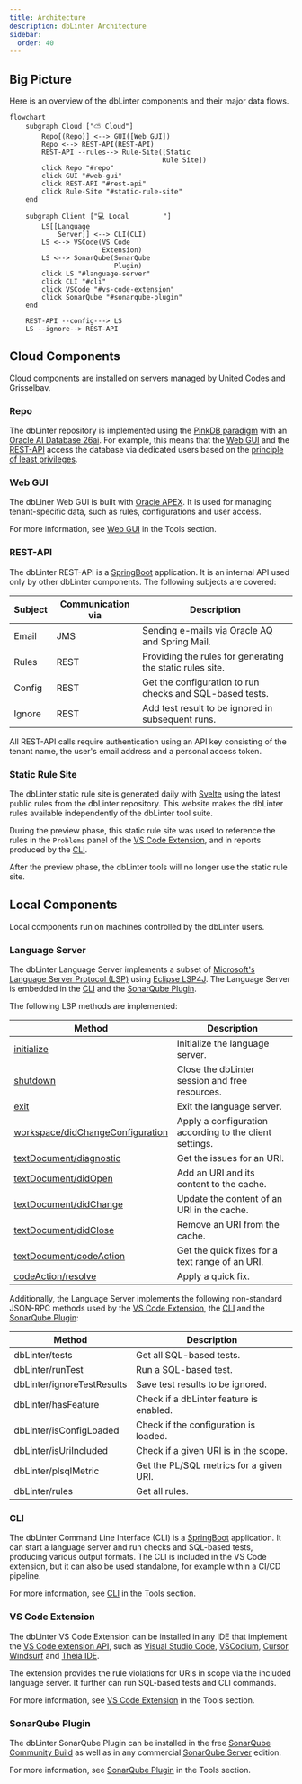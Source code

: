 ```yaml
---
title: Architecture
description: dbLinter Architecture
sidebar:
  order: 40
---
```


## Big Picture

Here is an overview of the dbLinter components and their major data flows.

```mermaid
flowchart
    subgraph Cloud ["⛅ Cloud"]
        Repo[(Repo)] <--> GUI([Web GUI])
        Repo <--> REST-API(REST-API)
        REST-API --rules--> Rule-Site([Static
                                      Rule Site])
        click Repo "#repo"
        click GUI "#web-gui"
        click REST-API "#rest-api"
        click Rule-Site "#static-rule-site"
    end

    subgraph Client ["💻 Local⠀⠀⠀⠀⠀⠀⠀"]
        LS[[Language
            Server]] <--> CLI(CLI)
        LS <--> VSCode(VS Code
                       Extension)
        LS <--> SonarQube(SonarQube
                          Plugin)
        click LS "#language-server"
        click CLI "#cli"
        click VSCode "#vs-code-extension"
        click SonarQube "#sonarqube-plugin"
    end

    REST-API --config---> LS
    LS --ignore--> REST-API
```

## Cloud Components

Cloud components are installed on servers managed by United Codes and Grisselbav.

### Repo

The dbLinter repository is implemented using the [PinkDB paradigm](https://www.salvis.com/blog/2018/07/18/the-pink-database-paradigm-pinkdb/)
with an [Oracle AI Database 26ai](https://docs.oracle.com/en/database/oracle/oracle-database/26/index.html).
For example, this means that the [Web GUI](#web-gui) and the [REST-API](#rest-api) access the database via dedicated users
based on the [principle of least privileges](https://en.wikipedia.org/wiki/Principle_of_least_privilege).

### Web GUI

The dbLiner Web GUI is built with [Oracle APEX](https://apex.oracle.com/en/). It is used for managing tenant-specific data,
such as rules, configurations and user access.

For more information, see [Web GUI](/dbLinter/tools/web-gui) in the Tools section.

### REST-API

The dbLinter REST-API is a [SpringBoot](https://spring.io/projects/spring-boot) application. It is an internal API
used only by other dbLinter components. The following subjects are covered:

| Subject | Communication via | Description                                               |
| ------- | ----------------- | --------------------------------------------------------- |
| Email   | JMS               | Sending e-mails via Oracle AQ and Spring Mail.            |
| Rules   | REST              | Providing the rules for generating the static rules site. |
| Config  | REST              | Get the configuration to run checks and SQL-based tests.  |
| Ignore  | REST              | Add test result to be ignored in subsequent runs.         |

All REST-API calls require authentication using an API key consisting of the tenant name, the user's email address and a personal access token.

### Static Rule Site

The dbLinter static rule site is generated daily with [Svelte](https://svelte.dev/) using the latest public rules from the dbLinter repository.
This website makes the dbLinter rules available independently of the dbLinter tool suite.

During the preview phase, this static rule site was used to reference the rules in the `Problems` panel of the [VS Code Extension](#vs-code-extension),
and in reports produced by the [CLI](#cli).

After the preview phase, the dbLinter tools will no longer use the static rule site.

## Local Components

Local components run on machines controlled by the dbLinter users.

### Language Server

The dbLinter Language Server implements a subset of [Microsoft's Language Server Protocol (LSP)](https://microsoft.github.io/language-server-protocol/specifications/lsp/3.17/specification/)
using [Eclipse LSP4J](https://projects.eclipse.org/projects/technology.lsp4j). The Language Server is embedded in the [CLI](#cli) and the [SonarQube Plugin](#sonarqube-plugin).

The following LSP methods are implemented:

| Method                                                                                                                                                           | Description                                             |
| ---------------------------------------------------------------------------------------------------------------------------------------------------------------- | ------------------------------------------------------- |
| [initialize](https://microsoft.github.io/language-server-protocol/specifications/lsp/3.17/specification/#initialize)                                             | Initialize the language server.                         |
| [shutdown](https://microsoft.github.io/language-server-protocol/specifications/lsp/3.17/specification/#shutdown)                                                 | Close the dbLinter session and free resources.          |
| [exit](https://microsoft.github.io/language-server-protocol/specifications/lsp/3.17/specification/#exit)                                                         | Exit the language server.                               |
| [workspace/didChangeConfiguration](https://microsoft.github.io/language-server-protocol/specifications/lsp/3.17/specification/#workspace_didChangeConfiguration) | Apply a configuration according to the client settings. |
| [textDocument/diagnostic](https://microsoft.github.io/language-server-protocol/specifications/lsp/3.17/specification/#textDocument_diagnostic)                   | Get the issues for an URI.                              |
| [textDocument/didOpen](https://microsoft.github.io/language-server-protocol/specifications/lsp/3.17/specification/#textDocument_didOpen)                         | Add an URI and its content to the cache.                |
| [textDocument/didChange](https://microsoft.github.io/language-server-protocol/specifications/lsp/3.17/specification/#textDocument_didChange)                     | Update the content of an URI in the cache.              |
| [textDocument/didClose](https://microsoft.github.io/language-server-protocol/specifications/lsp/3.17/specification/#textDocument_didClose)                       | Remove an URI from the cache.                           |
| [textDocument/codeAction](https://microsoft.github.io/language-server-protocol/specifications/lsp/3.17/specification/#textDocument_codeAction)                   | Get the quick fixes for a text range of an URI.         |
| [codeAction/resolve](https://microsoft.github.io/language-server-protocol/specifications/lsp/3.17/specification/#codeAction_resolve)                             | Apply a quick fix.                                      |

Additionally, the Language Server implements the following non-standard JSON-RPC methods used by the [VS Code Extension](#vs-code-extension),
the [CLI](#cli) and the [SonarQube Plugin](#sonarqube-plugin):

| Method                     | Description                             |
| -------------------------- | ----------------------------------------|
| dbLinter/tests             | Get all SQL-based tests.                |
| dbLinter/runTest           | Run a SQL-based test.                   |
| dbLinter/ignoreTestResults | Save test results to be ignored.        |
| dbLinter/hasFeature        | Check if a dbLinter feature is enabled. |
| dbLinter/isConfigLoaded    | Check if the configuration is loaded.   |
| dbLinter/isUriIncluded     | Check if a given URI is in the scope.   |
| dbLinter/plsqlMetric       | Get the PL/SQL metrics for a given URI. |
| dbLinter/rules             | Get all rules.                          |

### CLI

The dbLinter Command Line Interface (CLI) is a [SpringBoot](https://spring.io/projects/spring-boot) application.
It can start a language server and run checks and SQL-based tests, producing various output formats.
The CLI is included in the VS Code extension, but it can also be used standalone,
for example within a CI/CD pipeline.

For more information, see [CLI](/dbLinter/tools/cli) in the Tools section.

### VS Code Extension

The dbLinter VS Code Extension can be installed in any IDE that implement the [VS Code extension API](https://code.visualstudio.com/api),
such as [Visual Studio Code](https://code.visualstudio.com/), [VSCodium](https://vscodium.com/), [Cursor](https://cursor.com/), [Windsurf](https://windsurf.com/editor)
and [Theia IDE](https://theia-ide.org/#theiaide).

The extension provides the rule violations for URIs in scope via the included language server.
It further can run SQL-based tests and CLI commands.

For more information, see [VS Code Extension](/dbLinter/tools/vscode) in the Tools section.

### SonarQube Plugin

The dbLinter SonarQube Plugin can be installed in the free [SonarQube Community Build](https://www.sonarsource.com/open-source-editions/sonarqube-community-edition/)
as well as in any commercial [SonarQube Server](https://www.sonarsource.com/products/sonarqube/server/) edition.

For more information, see [SonarQube Plugin](/dbLinter/tools/sonarqube) in the Tools section.
